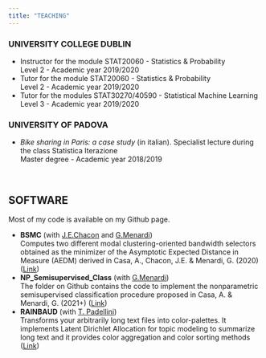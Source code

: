 ```yaml
---
title: "TEACHING"
---
```


### UNIVERSITY COLLEGE DUBLIN
* Instructor for the module STAT20060 - Statistics & Probability <br>
Level 2 - Academic year 2019/2020
* Tutor for the module STAT20060 - Statistics & Probability <br> 
Level 2 - Academic year 2019/2020
* Tutor for the modules STAT30270/40590 - Statistical Machine Learning <br>
Level 3 - Academic year 2019/2020


### UNIVERSITY OF PADOVA
* *Bike sharing in Paris: a case study* (in italian). Specialist lecture during the class Statistica Iterazione <br>
Master degree - Academic year 2018/2019

&nbsp;

## SOFTWARE
Most of my code is available on my Github page.

* **BSMC** (with [J.E.Chacon](http://matematicas.unex.es/~jechacon/index_eng.htm) and [G.Menardi](https://homes.stat.unipd.it/giovannamenardi/)) <br>
Computes two different modal clustering-oriented bandwidth selectors obtained as the minimizer of the Asymptotic Expected Distance in Measure (AEDM) derived in Casa, A., Chacon, J.E. & Menardi, G. (2020) ([Link](https://github.com/AlessandroCasa/BsMc))
* **NP_Semisupervised_Class** (with [G.Menardi](https://homes.stat.unipd.it/giovannamenardi/)) <br>
The folder on Github contains the code to implement the nonparametric semisupervised classification procedure proposed in Casa, A. & Menardi, G. (2021+) ([Link](https://github.com/AlessandroCasa/NP_SemiSupervised_Class))
* **RAINBAUD** (with [T. Padellini](https://tulliapadellini.github.io/code/)) <br>
Transforms your arbitrarily long text files into color-palettes. It implements Latent Dirichlet Allocation for topic modeling to summarize long text and it provides color aggregation and color sorting methods ([Link](https://github.com/tulliapadellini/rainbaud))
